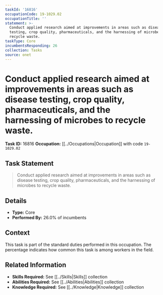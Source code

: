 ```yaml
---
taskId: '16816'
occupationCode: 19-1029.02
occupationTitle: ''
statement: >-
  Conduct applied research aimed at improvements in areas such as disease
  testing, crop quality, pharmaceuticals, and the harnessing of microbes to
  recycle waste.
taskType: Core
incumbentsResponding: 26
collection: Tasks
source: onet
---
```

# Conduct applied research aimed at improvements in areas such as disease testing, crop quality, pharmaceuticals, and the harnessing of microbes to recycle waste.

**Task ID:** 16816
**Occupation:** [[../Occupations|Occupation]] with code `19-1029.02`

## Task Statement

> Conduct applied research aimed at improvements in areas such as disease testing, crop quality, pharmaceuticals, and the harnessing of microbes to recycle waste.

## Details

- **Type:** Core
- **Performed By:** 26.0% of incumbents

## Context

This task is part of the standard duties performed in this occupation. The percentage indicates how common this task is among workers in the field.

## Related Information

- **Skills Required:** See [[../Skills|Skills]] collection
- **Abilities Required:** See [[../Abilities|Abilities]] collection
- **Knowledge Required:** See [[../Knowledge|Knowledge]] collection
